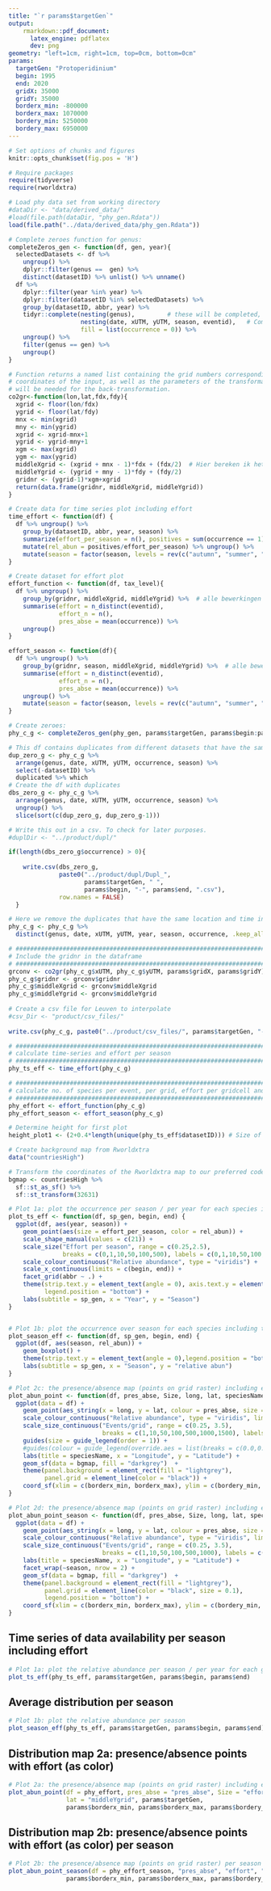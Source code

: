```yaml
---
title: "`r params$targetGen`"
output: 
    rmarkdown::pdf_document:
      latex_engine: pdflatex
      dev: png
geometry: "left=1cm, right=1cm, top=0cm, bottom=0cm"
params:
  targetGen: "Protoperidinium"
  begin: 1995
  end: 2020
  gridX: 35000
  gridY: 35000
  borderx_min: -800000
  borderx_max: 1070000
  bordery_min: 5250000
  bordery_max: 6950000
---
```


```r
# Set options of chunks and figures
knitr::opts_chunk$set(fig.pos = 'H')

# Require packages
require(tidyverse)
require(rworldxtra)

# Load phy data set from working directory
#dataDir <- "data/derived_data/"
#load(file.path(dataDir, "phy_gen.Rdata"))
load(file.path("../data/derived_data/phy_gen.Rdata"))

```

```r
# Complete zeroes function for genus:
completeZeros_gen <- function(df, gen, year){
  selectedDatasets <- df %>% 
    ungroup() %>%
    dplyr::filter(genus ==  gen) %>%
    distinct(datasetID) %>% unlist() %>% unname()
  df %>%
    dplyr::filter(year %in% year) %>%
    dplyr::filter(datasetID %in% selectedDatasets) %>%
    group_by(datasetID, abbr, year) %>%
    tidyr::complete(nesting(genus),         # these will be completed, with their occurrence
                    nesting(date, xUTM, yUTM, season, eventid),   # Combinations of these parameters are to be found
                    fill = list(occurrence = 0)) %>% 
    ungroup() %>%
    filter(genus == gen) %>%
    ungroup()
}

# Function returns a named list containing the grid numbers corresponding to the 
# coordinates of the input, as well as the parameters of the transformation that 
# will be needed for the back-transformation.
co2gr<-function(lon,lat,fdx,fdy){
  xgrid <- floor(lon/fdx)
  ygrid <- floor(lat/fdy)
  mnx <- min(xgrid)
  mny <- min(ygrid)
  xgrid <- xgrid-mnx+1
  ygrid <- ygrid-mny+1
  xgm <- max(xgrid)
  ygm <- max(ygrid)
  middleXgrid <- (xgrid + mnx - 1)*fdx + (fdx/2)  # Hier bereken ik het middelpunt, deze formule komt uit gr2co (zie hieronder)
  middleYgrid <- (ygrid + mny - 1)*fdy + (fdy/2)
  gridnr <- (ygrid-1)*xgm+xgrid
  return(data.frame(gridnr, middleXgrid, middleYgrid))
}

# Create data for time series plot including effort
time_effort <- function(df) {
  df %>% ungroup() %>%
    group_by(datasetID, abbr, year, season) %>%
    summarize(effort_per_season = n(), positives = sum(occurrence == 1)) %>%
    mutate(rel_abun = positives/effort_per_season) %>% ungroup() %>%
    mutate(season = factor(season, levels = rev(c("autumn", "summer", "spring", "winter")))) 
}

# Create dataset for effort plot
effort_function <- function(df, tax_level){
  df %>% ungroup() %>%
    group_by(gridnr, middleXgrid, middleYgrid) %>%  # alle bewerkingen per grid cell en aphiaID
    summarise(effort = n_distinct(eventid),
              effort_n = n(),
              pres_abse = mean(occurrence)) %>%
    ungroup()
}

effort_season <- function(df){
  df %>% ungroup() %>%
    group_by(gridnr, season, middleXgrid, middleYgrid) %>%  # alle bewerkingen per grid cell en aphiaID
    summarise(effort = n_distinct(eventid),
              effort_n = n(),
              pres_abse = mean(occurrence)) %>%
    ungroup() %>%
    mutate(season = factor(season, levels = rev(c("autumn", "summer", "spring", "winter")))) 
}

```


```r
# Create zeroes:
phy_c_g <- completeZeros_gen(phy_gen, params$targetGen, params$begin:params$end) 

# This df contains duplicates from different datasets that have the same location and time, which seems unlikely
dup_zero_g <- phy_c_g %>% 
  arrange(genus, date, xUTM, yUTM, occurrence, season) %>%
  select(-datasetID) %>%
  duplicated %>% which
# Create the df with duplicates
dbs_zero_g <- phy_c_g %>% 
  arrange(genus, date, xUTM, yUTM, occurrence, season) %>%
  ungroup() %>%
  slice(sort(c(dup_zero_g, dup_zero_g-1))) 

# Write this out in a csv. To check for later purposes.
#duplDir <- "../product/dupl/"

if(length(dbs_zero_g$occurrence) > 0){
    
    write.csv(dbs_zero_g, 
              paste0("../product/dupl/Dupl_", 
                     params$targetGen, " ", 
                     params$begin, "-", params$end, ".csv"), 
              row.names = FALSE)
  }   

# Here we remove the duplicates that have the same location and time in different datasets 
phy_c_g <- phy_c_g %>%
  distinct(genus, date, xUTM, yUTM, year, season, occurrence, .keep_all = TRUE)

# #############################################################################
# Include the gridnr in the dataframe
# #############################################################################
grconv <- co2gr(phy_c_g$xUTM, phy_c_g$yUTM, params$gridX, params$gridY)  
phy_c_g$gridnr <- grconv$gridnr
phy_c_g$middleXgrid <- grconv$middleXgrid
phy_c_g$middleYgrid <- grconv$middleYgrid
  
# Create a csv file for Leuven to interpolate
#csv_Dir <- "product/csv_files/"
  
write.csv(phy_c_g, paste0("../product/csv_files/", params$targetGen, "-",  params$begin, "-", params$end, ".csv"), row.names = FALSE)

# #############################################################################
# calculate time-series and effort per season
# ############################################################################# 
phy_ts_eff <- time_effort(phy_c_g)

# #############################################################################
# calculate no. of species per event, per grid, effort per gridcell and mean occurrence per grid
# #############################################################################
phy_effort <- effort_function(phy_c_g) 
phy_effort_season <- effort_season(phy_c_g)


```

```r
# Determine height for first plot
height_plot1 <- (2+0.4*length(unique(phy_ts_eff$datasetID))) # Size of height plot 1

# Create background map from Rworldxtra
data("countriesHigh") 

# Transform the coordinates of the Rworldxtra map to our preferred code (32631)
bgmap <- countriesHigh %>%
  sf::st_as_sf() %>%
  sf::st_transform(32631)

# Plot 1a: plot the occurrence per season / per year for each species including the effort
plot_ts_eff <- function(df, sp_gen, begin, end) {
  ggplot(df, aes(year, season)) +
    geom_point(aes(size = effort_per_season, color = rel_abun)) +
    scale_shape_manual(values = c(21)) +
    scale_size("Effort per season", range = c(0.25,2.5), 
               breaks = c(0,1,10,50,100,500), labels = c(0,1,10,50,100,500), limits = c(0,500)) +
    scale_colour_continuous("Relative abundance", type = "viridis") +
    scale_x_continuous(limits = c(begin, end)) +
    facet_grid(abbr ~ .) +
    theme(strip.text.y = element_text(angle = 0), axis.text.y = element_text(size = 6),
          legend.position = "bottom") +
    labs(subtitle = sp_gen, x = "Year", y = "Season")
}


# Plot 1b: plot the occurrence over season for each species including the effort
plot_season_eff <- function(df, sp_gen, begin, end) {
  ggplot(df, aes(season, rel_abun)) +
    geom_boxplot() +
    theme(strip.text.y = element_text(angle = 0),legend.position = "bottom") +
    labs(subtitle = sp_gen, x = "Season", y = "relative abun")
}

# Plot 2c: the presence/absence map (points on grid raster) including effort (as size)
plot_abun_point <- function(df, pres_abse, Size, long, lat, speciesName, borderx_min, borderx_max, bordery_min, bordery_max){
  ggplot(data = df) +
    geom_point(aes_string(x = long, y = lat, colour = pres_abse, size = Size), show.legend = TRUE) +
    scale_colour_continuous("Relative abundance", type = "viridis", limits = c(0,1)) +
    scale_size_continuous("Events/grid", range = c(0.25, 3.5),
                          breaks = c(1,10,50,100,500,1000,1500), labels = c(1,10,50,100,500,1000,1500), limits = c(1,1500)) +
    guides(size = guide_legend(order = 1)) +
    #guides(colour = guide_legend(override.aes = list(breaks = c(0.0,0.25,0.5,0.75,1.0)))) +
    labs(title = speciesName, x = "Longitude", y = "Latitude") + 
    geom_sf(data = bgmap, fill = "darkgrey")  +
    theme(panel.background = element_rect(fill = "lightgrey"),
          panel.grid = element_line(color = "black")) +
    coord_sf(xlim = c(borderx_min, borderx_max), ylim = c(bordery_min, bordery_max)) 
}

# Plot 2d: the presence/absence map (points on grid raster) including effort (as size)
plot_abun_point_season <- function(df, pres_abse, Size, long, lat, speciesName, borderx_min, borderx_max, bordery_min, bordery_max){
  ggplot(data = df) +
    geom_point(aes_string(x = long, y = lat, colour = pres_abse, size = Size), show.legend = TRUE) +
    scale_colour_continuous("Relative abundance", type = "viridis", limits = c(0,1)) +
    scale_size_continuous("Events/grid", range = c(0.25, 3.5),
                          breaks = c(1,10,50,100,500,1000), labels = c(1,10,50,100,500,1000), limits = c(1,1000)) +
    labs(title = speciesName, x = "Longitude", y = "Latitude") + 
    facet_wrap(~season, nrow = 2) +
    geom_sf(data = bgmap, fill = "darkgrey")  +
    theme(panel.background = element_rect(fill = "lightgrey"),
          panel.grid = element_line(color = "black", size = 0.1),
          legend.position = "bottom") +
    coord_sf(xlim = c(borderx_min, borderx_max), ylim = c(bordery_min, bordery_max))
}

```

## Time series of data availability per season including effort

```r
# Plot 1a: plot the relative abundance per season / per year for each genera and dataset + EFFORT
plot_ts_eff(phy_ts_eff, params$targetGen, params$begin, params$end)
```


## Average distribution per season

```r
# Plot 1b: plot the relative abundance per season 
plot_season_eff(phy_ts_eff, params$targetGen, params$begin, params$end)
```


## Distribution map 2a: presence/absence points with effort (as color) 

```r
# Plot 2a: the presence/absence map (points on grid raster) including effort
plot_abun_point(df = phy_effort, pres_abse = "pres_abse", Size = "effort", long = "middleXgrid", 
                lat = "middleYgrid", params$targetGen, 
                params$borderx_min, params$borderx_max, params$bordery_min, params$bordery_max)
```

## Distribution map 2b: presence/absence points with effort (as color) per season

```r
# Plot 2b: the presence/absence map (points on grid raster) per season
plot_abun_point_season(df = phy_effort_season, "pres_abse", "effort", "middleXgrid", "middleYgrid", params$targetGen, 
                params$borderx_min, params$borderx_max, params$bordery_min, params$bordery_max)
```
